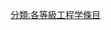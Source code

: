 {{catmore1|[[Wikipedia:工程学专题|Wikipedia:工程学专题]]}}
{{Articles by Importance|topic=工程学|project=工程学|format=TOC}}
{{emptycat}}

[[分類:各等級工程学條目|分類:各等級工程学條目]]